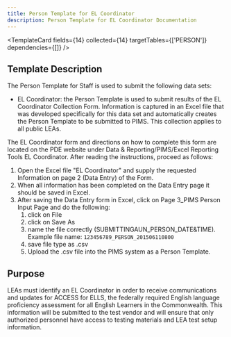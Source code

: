 ```yaml
---
title: Person Template for EL Coordinator
description: Person Template for EL Coordinator Documentation
---
```


<TemplateCard
  fields={14}
  collected={14}
  targetTables={['PERSON']}
  dependencies={[]}
/>

## Template Description

The Person Template for Staff is used to submit the following data sets:

- EL Coordinator: the Person Template is used to submit results of the EL Coordinator Collection Form. Information is captured in an Excel file that was developed specifically for this data set and automatically creates the Person Template to be submitted to PIMS. This collection applies to all public LEAs.

The EL Coordinator form and directions on how to complete this form are located on the PDE website under Data & Reporting/PIMS/Excel Reporting Tools EL Coordinator. After reading the instructions, proceed as follows:

1. Open the Excel file "EL Coordinator" and supply the requested Information on page 2 (Data Entry) of the Form.
2. When all information has been completed on the Data Entry page it should be saved in Excel.
3. After saving the Data Entry form in Excel, click on Page 3_PIMS Person Input Page and do the following:
   1. click on File
   2. click on Save As
   3. name the file correctly (SUBMITTINGAUN_PERSON_DATE&TIME). Example file name: `123456789_PERSON_201506110800`
   4. save file type as .csv
   5. Upload the .csv file into the PIMS system as a Person Template.

## Purpose

LEAs must identify an EL Coordinator in order to receive communications and updates for ACCESS for ELLS, the federally required English language proficiency assessment for all English Learners in the Commonwealth. This information will be submitted to the test vendor and will ensure that only authorized personnel have access to testing materials and LEA test setup information.